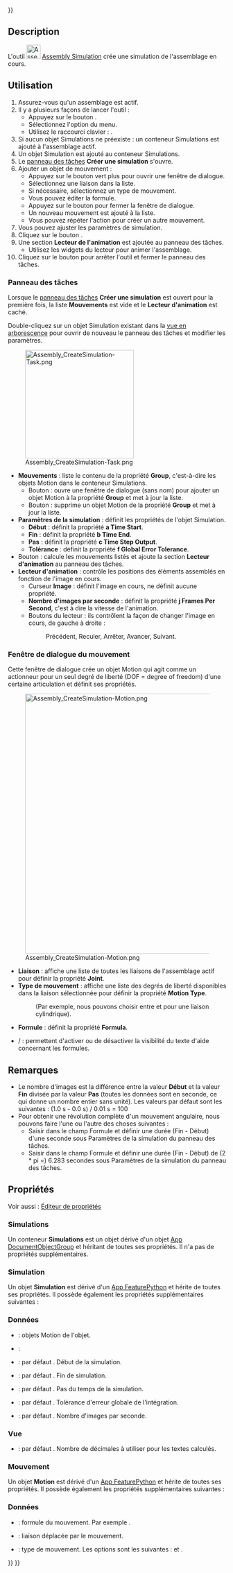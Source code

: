 <languages/>
{{UnfinishedDocu{{#translation:}}}}

{{Docnav/fr
|[[Assembly_CreateView/fr|Vue éclatée]]
|[[Assembly_CreateBom/fr|Nomenclature]]
|[[Assembly_Workbench/fr|Atelier Assembly]]
|IconL=Assembly_CreateView.svg
|IconR=Assembly_CreateBom.svg
|IconC=Workbench_Assembly.svg
}}

<div class="mw-translate-fuzzy">
{{GuiCommand/fr
|Name=Assembly CreateSimulation
|Name/fr=Assembly Simulation
|MenuLocation=Assemblage → Créer une simulation
|Workbenches=[[Assembly_Workbench/fr|Assembly]]
|Shortcut={{KEY|S}}
|Version=1.1
|SeeAlso=
}}
</div>

==Description==

L'outil [[Image:Assembly_CreateSimulation.svg|32px]] [[Assembly_CreateSimulation/fr|Assembly Simulation]] crée une simulation de l'assemblage en cours.

<span id="Usage"></span>
==Utilisation==

<div class="mw-translate-fuzzy">
# Assurez-vous qu'un assemblage est actif.
# Il y a plusieurs façons de lancer l'outil :
#* Appuyez sur le bouton {{Button|[[Image:Assembly_CreateSimulation.svg|16px]] [[Assembly_CreateSimulation/fr|Créer une simulation]]}}.
#* Sélectionnez l'option {{MenuCommand|Assemblage → [[Image:Assembly_CreateSimulation.svg|16px]] Créer une simulation}} du menu.
#* Utilisez le raccourci clavier : {{KEY|S}}.
# Si aucun objet Simulations ne préexiste : un conteneur Simulations est ajouté à l'assemblage actif.
# Un objet Simulation est ajouté au conteneur Simulations.
# Le [[Task_panel/fr|panneau des tâches]] '''Créer une simulation'''  s'ouvre.
# Ajouter un objet de mouvement :
#* Appuyez sur le bouton vert plus pour ouvrir une fenêtre de dialogue.
#* Sélectionnez une liaison dans la liste.
#* Si nécessaire, sélectionnez un type de mouvement.
#* Vous pouvez éditer la formule.
#* Appuyez sur le bouton {{Button|OK}} pour fermer la fenêtre de dialogue.
#* Un nouveau mouvement est ajouté à la liste.
#* Vous pouvez répéter l'action pour créer un autre mouvement.
# Vous pouvez ajuster les paramètres de simulation.
# Cliquez sur le bouton {{Button|Générer}}.
# Une section '''Lecteur de l'animation''' est ajoutée au panneau des tâches.
#* Utilisez les widgets du lecteur pour animer l'assemblage.
# Cliquez sur le bouton {{Button|OK}} pour arrêter l'outil et fermer le panneau des tâches.
</div>

<span id="Task_panel"></span>
=== Panneau des tâches ===

<div class="mw-translate-fuzzy">
Lorsque le [[Task_panel/fr|panneau des tâches]] '''Créer une simulation''' est ouvert pour la première fois, la liste '''Mouvements''' est vide et le '''Lecteur d'animation''' est caché.
</div>

<div class="mw-translate-fuzzy">
Double-cliquez sur un objet Simulation existant dans la [[Tree_view/fr|vue en arborescence]] pour ouvrir de nouveau le panneau des tâches et modifier les paramètres.
</div>

[[Image:Assembly_CreateSimulation-Task.png|250px]]

* '''Mouvements''' : liste le contenu de la propriété '''Group''', c'est-à-dire les objets Motion dans le conteneur Simulations.
** Bouton {{Button|[[Image:List-add.svg|16px]]}} : ouvre une fenêtre de dialogue (sans nom) pour ajouter un objet Motion à la propriété '''Group''' et met à jour la liste.
** Bouton {{Button|[[Image:Edit-delete.svg|16px]]}} : supprime un objet Motion de la propriété '''Group''' et met à jour la liste.
* '''Paramètres de la simulation''' : définit les propriétés de l'objet Simulation.
** '''Début''' : définit la propriété '''a Time Start'''.
** '''Fin''' : définit la propriété '''b Time End'''.
** '''Pas''' : définit la propriété '''c Time Step Output'''.
** '''Tolérance''' : définit la propriété '''f Global Error Tolerance'''.
* Bouton {{Button|Générer}} : calcule les mouvements listés et ajoute la section '''Lecteur d'animation''' au panneau des tâches.
* '''Lecteur d'animation''' : contrôle les positions des éléments assemblés en fonction de l'image en cours.
** Curseur '''Image''' : définit l'image en cours, ne définit aucune propriété.
** '''Nombre d'images par seconde''' : définit la propriété '''j Frames Per Second''', c'est à dire la vitesse de l'animation.
** Boutons du lecteur : ils contrôlent la façon de changer l'image en cours, de gauche à droite :
**: Précédent, Reculer, Arrêter, Avancer, Suivant.

<span id="Motion_dialog"></span>
===Fenêtre de dialogue du mouvement===

Cette fenêtre de dialogue crée un objet Motion qui agit comme un actionneur pour un seul degré de liberté (DOF = degree of freedom) d'une certaine articulation et définit ses propriétés.

[[Image:Assembly_CreateSimulation-Motion.png|600px]]

{{Caption|Le texte d'aide supplémentaire apparaît si le bouton {{Button|Aide}} est pressé.<br>(Ne vous préoccupez pas de l'apparence du bouton {{Button|OK}}, il est actif et utilisable)}}

* '''Liaison''' : affiche une liste de toutes les liaisons de l'assemblage actif pour définir la propriété '''Joint'''.
* '''Type de mouvement''' : affiche une liste des degrés de liberté disponibles dans la liaison sélectionnée pour définir la propriété '''Motion Type'''.
*: (Par exemple, nous pouvons choisir entre {{Value|Angular}} et {{Value|Linear}} pour une liaison cylindrique).
* '''Formule''' : définit la propriété '''Formula'''.
* {{Button|Aide}}/{{Button|Masquer l'aide}} : permettent d'activer ou de désactiver la visibilité du texte d'aide concernant les formules.

<span id="Notes"></span>
==Remarques==

* Le nombre d'images est la différence entre la valeur '''Début''' et la valeur '''Fin''' divisée par la valeur '''Pas''' (toutes les données sont en seconde, ce qui donne un nombre entier sans unité). Les valeurs par défaut sont les suivantes : (1.0 s - 0.0 s) / 0.01 s = 100
* Pour obtenir une révolution complète d'un mouvement angulaire, nous pouvons faire l'une ou l'autre des choses suivantes :
** Saisir {{Value|2 * pi * temps}} dans le champ Formule et définir une durée (Fin - Début) d'une seconde sous Paramètres de la simulation du panneau des tâches.
** Saisir {{Value|1 * temps}} dans le champ Formule et définir une durée (Fin - Début) de (2 * pi =) 6.283 secondes sous Paramètres de la simulation du panneau des tâches.

<span id="Properties"></span>
==Propriétés==

Voir aussi : [[Property_editor/fr|Éditeur de propriétés]]

<span id="Simulations"></span>
=== Simulations ===

Un conteneur '''Simulations''' est un objet {{Incode|Assembly::SimulationGroup}} dérivé d'un objet [[App_DocumentObjectGroup/fr|App DocumentObjectGroup]] et héritant de toutes ses propriétés. Il n'a pas de propriétés supplémentaires.

<span id="Simulation"></span>
=== Simulation ===

Un objet '''Simulation''' est dérivé d'un [[App_FeaturePython/fr|App FeaturePython]] et hérite de toutes ses propriétés. Il possède également les propriétés supplémentaires suivantes :

<span id="Data"></span>
===Données===

{{Properties_Title|Base}}

* {{PropertyData|Group|LinkList}} : objets Motion de l'objet.
* {{PropertyData|_ Group Touched|Bool|Hidden}} :

{{Properties_Title|Simulation}}

* {{PropertyData|a Time Start|Time}} : par défaut {{value|0.0 s}}. Début de la simulation.
* {{PropertyData|b Time End|Time}} : par défaut {{value|4.0 s}}. Fin de simulation.
* {{PropertyData|c Time Step Output|Time}} : par défaut {{value|0.01 s}}. Pas du temps de la simulation.
* {{PropertyData|f Global Error Tolerance|Float}} : par défaut {{value|1e-06}}. Tolérance d'erreur globale de l'intégration.
* {{PropertyData|j Frames par seconde|Integer}} : par défaut {{value|30}}. Nombre d'images par seconde.

<span id="View"></span>
===Vue===

{{Properties_Title|Space}}

* {{PropertyView|Decimals|Integer}} : par défaut {{value|9}}. Nombre de décimales à utiliser pour les textes calculés.

<span id="Motion"></span>
===Mouvement===

Un objet '''Motion''' est dérivé d'un [[App_FeaturePython/fr|App FeaturePython]] et hérite de toutes ses propriétés. Il possède également les propriétés supplémentaires suivantes :

<span id="Data"></span>
===Données===

{{Properties_Title|Motion}}

* {{PropertyData|Formula|String}} : formule du mouvement. Par exemple {{Value|1.0*time}}.
* {{PropertyData|Joint|XLinkSubHidden}} : liaison déplacée par le mouvement.
* {{PropertyData|Motion Type|Enumeration}} : type de mouvement. Les options sont les suivantes : {{Value|Angular}} et {{Value|Linear}}.


{{Docnav/fr
|[[Assembly_CreateView/fr|Vue éclatée]]
|[[Assembly_CreateBom/fr|Nomenclature]]
|[[Assembly_Workbench/fr|Atelier Assembly]]
|IconL=Assembly_CreateView.svg
|IconR=Assembly_CreateBom.svg
|IconC=Workbench_Assembly.svg
}}

{{Assembly_Tools_navi{{#translation:}}}}
{{Userdocnavi{{#translation:}}}}